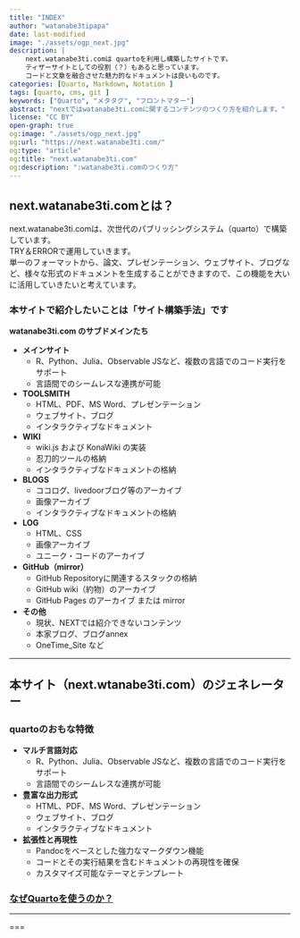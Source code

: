 ```yaml
---
title: "INDEX"
author: "watanabe3tipapa"
date: last-modified
image: "./assets/ogp_next.jpg"
description: |
    next.watanabe3ti.comは quartoを利用し構築したサイトです。
    ティザーサイトとしての役割（？）もあると思っています。
    コードと文章を融合させた魅力的なドキュメントは良いものです。
categories: [Quarto, Markdown, Notation ]
tags: [quarto, cms, git ]
keywords: ["Quarto", "メタタグ", "フロントマター"]
abstract: "nextではwatanabe3ti.comに関するコンテンツのつくり方を紹介します。"
license: "CC BY"
open-graph: true
og:image: "./assets/ogp_next.jpg"
og:url: "https://next.watanabe3ti.com/"
og:type: "article"
og:title: "next.watanabe3ti.com"
og:description: ":watanabe3ti.comのつくり方"
---
```


## next.watanabe3ti.comとは？

next.watanabe3ti.comは、次世代のパブリッシングシステム（quarto）で構築しています。<br> TRY＆ERRORで運用していきます。<br> 単一のフォーマットから、論文、プレゼンテーション、ウェブサイト、ブログなど、様々な形式のドキュメントを生成することができますので、この機能を大いに活用していきたいと考えています。

### 本サイトで紹介したいことは「サイト構築手法」です

**watanabe3ti.com のサブドメインたち**

-   **メインサイト**
    -   R、Python、Julia、Observable JSなど、複数の言語でのコード実行をサポート
    -   言語間でのシームレスな連携が可能
-   **TOOLSMITH**
    -   HTML、PDF、MS Word、プレゼンテーション
    -   ウェブサイト、ブログ
    -   インタラクティブなドキュメント
-   **WIKI**
    -   wiki.js および KonaWiki の実装
    -   忍刀的ツールの格納
    -   インタラクティブなドキュメントの格納
-   **BLOGS**
    -   ココログ、livedoorブログ等のアーカイブ
    -   画像アーカイブ
    -   インタラクティブなドキュメントの格納
-   **LOG**
    -   HTML、CSS
    -   画像アーカイブ
    -   ユニーク・コードのアーカイブ
-   **GitHub（mirror）**
    -   GitHub Repositoryに関連するスタックの格納
    -   GitHub wiki（約物）のアーカイブ
    -   GitHub Pages のアーカイブ または mirror
-   **その他**
    -   現状、NEXTでは紹介できないコンテンツ
    -   本家ブログ、ブログannex
    -   OneTime_Site など

------------------------------------------------------------------------

## 本サイト（next.wtanabe3ti.com）のジェネレーター

### quartoのおもな特徴

-   **マルチ言語対応**
    -   R、Python、Julia、Observable JSなど、複数の言語でのコード実行をサポート
    -   言語間でのシームレスな連携が可能
-   **豊富な出力形式**
    -   HTML、PDF、MS Word、プレゼンテーション
    -   ウェブサイト、ブログ
    -   インタラクティブなドキュメント
-   **拡張性と再現性**
    -   Pandocをベースとした強力なマークダウン機能
    -   コードとその実行結果を含むドキュメントの再現性を確保
    -   カスタマイズ可能なテーマとテンプレート

### [なぜQuartoを使うのか？](http://next.watanabe3ti.com/quarto.html)

------------------------------------------------------------------------

===